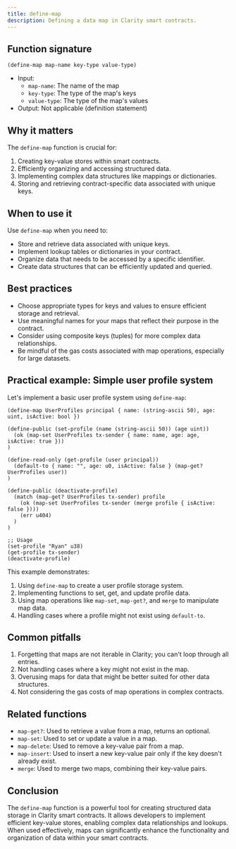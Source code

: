 ```yaml
---
title: define-map
description: Defining a data map in Clarity smart contracts.
---
```


## Function signature

```clarity
(define-map map-name key-type value-type)
```

- Input: 
  - `map-name`: The name of the map
  - `key-type`: The type of the map's keys
  - `value-type`: The type of the map's values
- Output: Not applicable (definition statement)

## Why it matters

The `define-map` function is crucial for:

1. Creating key-value stores within smart contracts.
2. Efficiently organizing and accessing structured data.
3. Implementing complex data structures like mappings or dictionaries.
4. Storing and retrieving contract-specific data associated with unique keys.

## When to use it

Use `define-map` when you need to:

- Store and retrieve data associated with unique keys.
- Implement lookup tables or dictionaries in your contract.
- Organize data that needs to be accessed by a specific identifier.
- Create data structures that can be efficiently updated and queried.

## Best practices

- Choose appropriate types for keys and values to ensure efficient storage and retrieval.
- Use meaningful names for your maps that reflect their purpose in the contract.
- Consider using composite keys (tuples) for more complex data relationships.
- Be mindful of the gas costs associated with map operations, especially for large datasets.

## Practical example: Simple user profile system

Let's implement a basic user profile system using `define-map`:

```clarity
(define-map UserProfiles principal { name: (string-ascii 50), age: uint, isActive: bool })

(define-public (set-profile (name (string-ascii 50)) (age uint))
  (ok (map-set UserProfiles tx-sender { name: name, age: age, isActive: true }))
)

(define-read-only (get-profile (user principal))
  (default-to { name: "", age: u0, isActive: false } (map-get? UserProfiles user))
)

(define-public (deactivate-profile)
  (match (map-get? UserProfiles tx-sender) profile
    (ok (map-set UserProfiles tx-sender (merge profile { isActive: false })))
    (err u404)
  )
)

;; Usage
(set-profile "Ryan" u38)
(get-profile tx-sender)
(deactivate-profile)
```

This example demonstrates:
1. Using `define-map` to create a user profile storage system.
2. Implementing functions to set, get, and update profile data.
3. Using map operations like `map-set`, `map-get?`, and `merge` to manipulate map data.
4. Handling cases where a profile might not exist using `default-to`.

## Common pitfalls

1. Forgetting that maps are not iterable in Clarity; you can't loop through all entries.
2. Not handling cases where a key might not exist in the map.
3. Overusing maps for data that might be better suited for other data structures.
4. Not considering the gas costs of map operations in complex contracts.

## Related functions

- `map-get?`: Used to retrieve a value from a map, returns an optional.
- `map-set`: Used to set or update a value in a map.
- `map-delete`: Used to remove a key-value pair from a map.
- `map-insert`: Used to insert a new key-value pair only if the key doesn't already exist.
- `merge`: Used to merge two maps, combining their key-value pairs.

## Conclusion

The `define-map` function is a powerful tool for creating structured data storage in Clarity smart contracts. It allows developers to implement efficient key-value stores, enabling complex data relationships and lookups. When used effectively, maps can significantly enhance the functionality and organization of data within your smart contracts.
